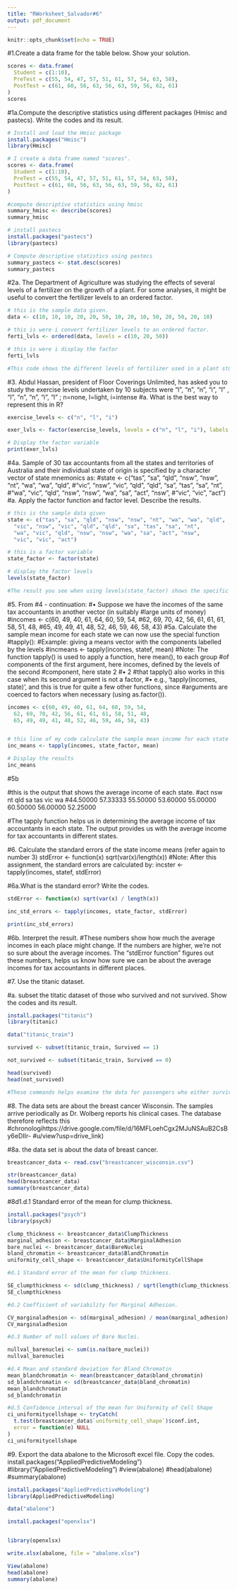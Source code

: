 ```yaml
---
title: "RWorksheet_Salvador#6"
output: pdf_document
---
```


```r
knitr::opts_chunk$set(echo = TRUE)
```

#1.Create a data frame for the table below. Show your solution.
```r

scores <- data.frame(
  Student = c(1:10),
  PreTest = c(55, 54, 47, 57, 51, 61, 57, 54, 63, 58),
  PostTest = c(61, 60, 56, 63, 56, 63, 59, 56, 62, 61)
)  
scores

```
#1a.Compute the descriptive statistics using different packages (Hmisc and pastecs). Write the codes and its result.
```r
# Install and load the Hmisc package
install.packages("Hmisc")
library(Hmisc)

# I create a data frame named "scores".
scores <- data.frame(
  Student = c(1:10),
  PreTest = c(55, 54, 47, 57, 51, 61, 57, 54, 63, 58),
  PostTest = c(61, 60, 56, 63, 56, 63, 59, 56, 62, 61)
)

#compute descriptive statistics using hmisc
summary_hmisc <- describe(scores)
summary_hmisc

# install pastecs
install.packages("pastecs")
library(pastecs)

# Compute descriptive statistics using pastecs
summary_pastecs <- stat.desc(scores)
summary_pastecs
```

#2a. The Department of Agriculture was studying the effects of several levels of a fertilizer on the growth of a plant. For some analyses, it might be useful to convert the fertilizer levels to an ordered factor.
```r
# this is the sample data given.
data <- c(10, 10, 10, 20, 20, 50, 10, 20, 10, 50, 20, 50, 20, 10)

# this is were i convert fertilizer levels to an ordered factor.
ferti_lvls <- ordered(data, levels = c(10, 20, 50))

# this is were i display the factor
ferti_lvls

#This code shows the different levels of fertilizer used in a plant study and provides a summary of the data. You can change the order of the levels as needed.
```
#3. Abdul Hassan, president of Floor Coverings Unlimited, has asked you to study the exercise levels undertaken by 10 subjects were “l”, “n”, “n”, “i”, “l” , “l”, “n”, “n”, “i”, “l” ; n=none, l=light, i=intense 
#a. What is the best way to represent this in R?
```r
exercise_levels <- c("n", "l", "i")

exer_lvls <- factor(exercise_levels, levels = c("n", "l", "i"), labels = c("none", "light", "intense"))

# Display the factor variable
print(exer_lvls)

```
#4a. Sample of 30 tax accountants from all the states and territories of Australia and their individual state of origin is specified by a character vector of state mnemonics as:
#state <- c("tas", "sa", "qld", "nsw", "nsw", "nt", "wa", "wa", "qld",
#"vic", "nsw", "vic", "qld", "qld", "sa", "tas", "sa", "nt",
#"wa", "vic", "qld", "nsw", "nsw", "wa", "sa", "act", "nsw",
#"vic", "vic", "act")
#a. Apply the factor function and factor level. Describe the results.

```r
# this is the sample data given
state <- c("tas", "sa", "qld", "nsw", "nsw", "nt", "wa", "wa", "qld",
  "vic", "nsw", "vic", "qld", "qld", "sa", "tas", "sa", "nt",
  "wa", "vic", "qld", "nsw", "nsw", "wa", "sa", "act", "nsw",
  "vic", "vic", "act")

# this is a factor variable
state_factor <- factor(state)

# display the factor levels
levels(state_factor)

#The result you see when using levels(state_factor) shows the specific categories or states that are part of the factor variable called state_factor.
```
#5. From #4 - continuation:
#• Suppose we have the incomes of the same tax accountants in another vector (in suitably
#large units of money)
#incomes <- c(60, 49, 40, 61, 64, 60, 59, 54,
#62, 69, 70, 42, 56, 61, 61, 61, 58, 51, 48,
#65, 49, 49, 41, 48, 52, 46, 59, 46, 58, 43)
#5a. Calculate the sample mean income for each state we can now use the special function
#tapply():
#Example: giving a means vector with the components labelled by the levels
#incmeans <- tapply(incomes, statef, mean)
#Note: The function tapply() is used to apply a function, here mean(), to each group
#of components of the first argument, here incomes, defined by the levels of the second
#component, here state 2
#• 2
#that tapply() also works in this case when its second argument is not a factor,
#• e.g., ‘tapply(incomes, state)’, and this is true for quite a few other functions, since
#arguments are coerced to factors when necessary (using as.factor()).

```r
incomes <- c(60, 49, 40, 61, 64, 60, 59, 54,
  62, 69, 70, 42, 56, 61, 61, 61, 58, 51, 48,
  65, 49, 49, 41, 48, 52, 46, 59, 46, 58, 43)


# this line of my code calculate the sample mean income for each state using tapply.
inc_means <- tapply(incomes, state_factor, mean)

# Display the results
inc_means
```
#5b

#this is the output that shows the average income of each state.
#act      nsw       nt      qld       sa      tas      vic       wa 
#44.50000 57.33333 55.50000 53.60000 55.00000 60.50000 56.00000 52.25000

#The tapply function helps us in determining the average income of tax accountants in each state. The output provides us with the average income for tax accountants in different states.

#6. Calculate the standard errors of the state income means (refer again to number 3) stdError <- function(x) sqrt(var(x)/length(x))
#Note: After this assignment, the standard errors are calculated by: incster <- tapply(incomes, statef, stdError)

#6a.What is the standard error? Write the codes.

```r
stdError <- function(x) sqrt(var(x) / length(x))

inc_std_errors <- tapply(incomes, state_factor, stdError)

print(inc_std_errors)
```
#6b. Interpret the result.
#These numbers show how much the average incomes in each place might change. If the numbers are higher, we're not so sure about the average incomes. The "stdError function" figures out these numbers, helps us know how sure we can be about the average incomes for tax accountants in different places.

#7. Use the titanic dataset.

#a. subset the titatic dataset of those who survived and not survived. Show the codes and its result.

```r
install.packages("titanic")
library(titanic)

data("titanic_train")

survived <- subset(titanic_train, Survived == 1)

not_survived <- subset(titanic_train, Survived == 0)

head(survived)
head(not_survived)

#These commands helps examine the data for passengers who either survived or did not survive the Titanic disaster. 
```
#8. The data sets are about the breast cancer Wisconsin. The samples arrive periodically as Dr. Wolberg reports his clinical cases. The database therefore reflects this
#chronologihttps://drive.google.com/file/d/16MFLoehCgx2MJuNSAuB2CsBy6eDIIr-
#u/view?usp=drive_link)

#8a. the data set is about the data of breast cancer.

```r
breastcancer_data <- read.csv("breastcancer_wisconsin.csv")

str(breastcancer_data)
head(breastcancer_data)
summary(breastcancer_data)

```
#8d1.d.1 Standard error of the mean for clump thickness.
```r
install.packages("psych")
library(psych)

clump_thickness <- breastcancer_data$ClumpThickness
marginal_adhesion <- breastcancer_data$MarginalAdhesion
bare_nuclei <- breastcancer_data$BareNuclei
bland_chromatin <- breastcancer_data$BlandChromatin
uniformity_cell_shape <- breastcancer_data$UniformityCellShape

#d.1 Standard error of the mean for clump thickness.

SE_clumpthickness <- sd(clump_thickness) / sqrt(length(clump_thickness))
SE_clumpthickness

#d.2 Coefficient of variability for Marginal Adhesion.

CV_marginaladhesion <- sd(marginal_adhesion) / mean(marginal_adhesion)
CV_marginaladhesion

#d.3 Number of null values of Bare Nuclei.

nullval_barenuclei <- sum(is.na(bare_nuclei))
nullval_barenuclei

#d.4 Mean and standard deviation for Bland Chromatin
mean_blandchromatin <- mean(breastcancer_data$bland_chromatin)
sd_blandchromatin <- sd(breastcancer_data$bland_chromatin)
mean_blandchromatin
sd_blandchromatin

#d.5 Confidence interval of the mean for Uniformity of Cell Shape
ci_uniformitycellshape <- tryCatch(
  t.test(breastcancer_data$`uniformity_cell_shape`)$conf.int,
  error = function(e) NULL
)
ci_uniformitycellshape
```
#9. Export the data abalone to the Microsoft excel file. Copy the codes. install.packages("AppliedPredictiveModeling")
#library("AppliedPredictiveModeling")
#view(abalone)
#head(abalone)
#summary(abalone)

```r
install.packages("AppliedPredictiveModeling")
library(AppliedPredictiveModeling)

data("abalone")

install.packages("openxlsx")


library(openxlsx)

write.xlsx(abalone, file = "abalone.xlsx")

View(abalone)
head(abalone)
summary(abalone)

```

